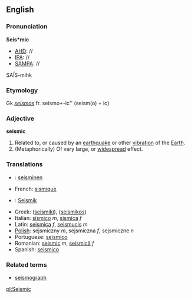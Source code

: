 ==English==
===Pronunciation===
'''Seis*mic'''
*[[AHD]]: //
*[[IPA]]: //
*[[SAMPA]]: //
SA&Iuml;S-mihk

===Etymology===

Gk ''[[seismos]]'' fr. seismo'' + ''-ic'' (seism(o) + ic)

===Adjective===
'''seismic'''
# Related to, or caused by an [[earthquake]] or other [[vibration]] of the [[Earth]].
# (Metaphorically) Of very large, or [[widespread]] effect.

===Translations===
*{{fi}}: [[seisminen]]
*French: [[sismique]]
*{{de}}: [[Seismik]]
*Greek: ([[seismiki]]), ([[seismikos]])
*Italian: [[sismico]] ''m'', [[sismica]] ''f'' 
*Latin: [[seismica]] ''f'', [[seismucis]] ''m''
*[[Polish]]: sejsmiczny ''m'', sejsmiczna ''f'', sejsmiczne ''n''
*Portuguese: [[seismico]]
*Romanian: [[seismic]] ''m'', [[seismică]] ''f''
*Spanish: [[seismico]]
===Related terms===
* [[seismograph]]

[[pl:Seismic]]